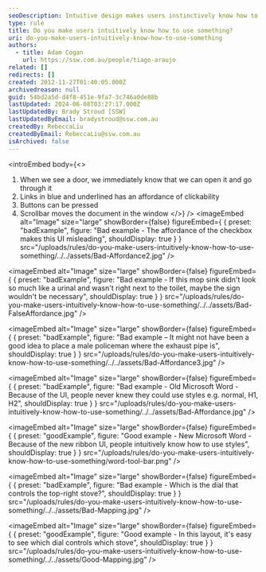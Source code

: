 ```yaml
---
seoDescription: Intuitive design makes users instinctively know how to use a product or system by leveraging affordances and clear visual cues.
type: rule
title: Do you make users intuitively know how to use something?
uri: do-you-make-users-intuitively-know-how-to-use-something
authors:
  - title: Adam Cogan
    url: https://ssw.com.au/people/tiago-araujo
related: []
redirects: []
created: 2012-11-27T01:40:05.000Z
archivedreason: null
guid: 54bd2a5d-d4f8-451e-9fa7-3c746a0de88b
lastUpdated: 2024-06-08T03:27:17.000Z
lastUpdatedBy: Brady Stroud [SSW]
lastUpdatedByEmail: bradystroud@ssw.com.au
createdBy: RebeccaLiu
createdByEmail: RebeccaLiu@ssw.com.au
isArchived: false
---
```


<introEmbed
  body={<>
1. When we see a door, we immediately know that we can open it and go through it
2. Links in blue and underlined has an affordance of clickability
3. Buttons can be pressed
4. Scrollbar moves the document in the window
  </>}
/>
<imageEmbed
  alt="Image"
  size="large"
  showBorder={false}
  figureEmbed={ {
    preset: "badExample",
    figure: "Bad example - The affordance of the checkbox makes this UI misleading",
    shouldDisplay: true
  } }
  src="/uploads/rules/do-you-make-users-intuitively-know-how-to-use-something/../../assets/Bad-Affordance2.jpg"
/>

<imageEmbed
  alt="Image"
  size="large"
  showBorder={false}
  figureEmbed={ {
    preset: "badExample",
    figure: "Bad example - If this mop sink didn't look so much like a urinal and wasn't right next to the toilet, maybe the sign wouldn't be necessary",
    shouldDisplay: true
  } }
  src="/uploads/rules/do-you-make-users-intuitively-know-how-to-use-something/../../assets/Bad-FalseAffordance.jpg"
/>

<imageEmbed
  alt="Image"
  size="large"
  showBorder={false}
  figureEmbed={ {
    preset: "badExample",
    figure: "Bad example – It might not have been a good idea to place a male policeman where the exhaust pipe is",
    shouldDisplay: true
  } }
  src="/uploads/rules/do-you-make-users-intuitively-know-how-to-use-something/../../assets/Bad-Affordance3.jpg"
/>

<imageEmbed
  alt="Image"
  size="large"
  showBorder={false}
  figureEmbed={ {
    preset: "badExample",
    figure: "Bad example - Old Microsoft Word - Because of the UI, people never knew they could use styles e.g. normal, H1, H2",
    shouldDisplay: true
  } }
  src="/uploads/rules/do-you-make-users-intuitively-know-how-to-use-something/../../assets/Bad-Affordance.jpg"
/>

<imageEmbed
  alt="Image"
  size="large"
  showBorder={false}
  figureEmbed={ {
    preset: "goodExample",
    figure: "Good example - New Microsoft Word - Because of the new ribbon UI, people intuitively know how to use styles",
    shouldDisplay: true
  } }
  src="/uploads/rules/do-you-make-users-intuitively-know-how-to-use-something/word-tool-bar.png"
/>

<imageEmbed
  alt="Image"
  size="large"
  showBorder={false}
  figureEmbed={ {
    preset: "badExample",
    figure: "Bad example - Which is the dial that controls the top-right stove?",
    shouldDisplay: true
  } }
  src="/uploads/rules/do-you-make-users-intuitively-know-how-to-use-something/../../assets/Bad-Mapping.jpg"
/>

<imageEmbed
  alt="Image"
  size="large"
  showBorder={false}
  figureEmbed={ {
    preset: "goodExample",
    figure: "Good example - In this layout, it's easy to see which dial controls which stove",
    shouldDisplay: true
  } }
  src="/uploads/rules/do-you-make-users-intuitively-know-how-to-use-something/../../assets/Good-Mapping.jpg"
/>
